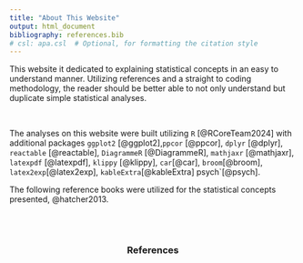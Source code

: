```yaml
---
title: "About This Website"
output: html_document
bibliography: references.bib
# csl: apa.csl  # Optional, for formatting the citation style
---
```


This website it dedicated to explaining statistical concepts in an easy to understand manner. Utilizing references and a straight to coding methodology, the reader should be better able to not only understand but duplicate simple statistical analyses.

<br>

The analyses on this website were built utilizing `R` [@RCoreTeam2024] with additional packages `ggplot2` [@ggplot2],`ppcor` [@ppcor], `dplyr` [@dplyr], `reactable` [@reactable], `DiagrammeR` [@DiagrammeR], `mathjaxr` [@mathjaxr], `latexpdf` [@latexpdf], `klippy` [@klippy], `car`[@car], `broom`[@broom], `latex2exp`[@latex2exp], `kableExtra`[@kableExtra] psych`[@psych].

The following reference books were utilized for the statistical concepts presented, @hatcher2013.

<br>
<br>

<center>
### References
</center>
